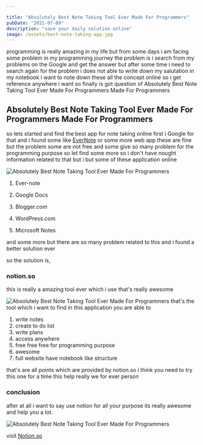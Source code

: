 ```yaml
---

title: "Absolutely Best Note Taking Tool Ever Made For Programmers"
pubDate: "2021-07-09"
description: "save your daily solution online"
image: /assets/best-note-taking-app.jpg
---
```



programming is really amazing in my life but from some days i am facing some problem in my programming journey the problem is i search from my problems on the Google and get the answer but after some time i need to search again for the problem i does not able to write down my salutation in my notebook i want to note down these all the concept online so i get reference anywhere i want so finally is got question of Absolutely Best Note Taking Tool Ever Made For Programmers Made For Programmers

## Absolutely Best Note Taking Tool Ever Made For Programmers Made For Programmers

so lets started and find the best app for note taking online first i Google for that and i found some like [EverNote](https://evernote.com) or some more web app these are fine but the problem some are not free and some give so many problem for the programming purpose so let find some more so i don't have nought information related to that but i but some of these application online

![Absolutely Best Note Taking Tool Ever Made For Programmers](/assets/NzGTS3Nj0.png)

1. Ever-note

2. Google Docs

3. Blogger.com

4. WordPress.com

5. Microsoft Notes

and some more but there are so many problem related to this and i found a better solution ever

so the solution is,

### notion.so

this is really a amazing tool ever which i use that's really awesome

![Absolutely Best Note Taking Tool Ever Made For Programmers](/assets/_dU1Aj_f1.png)
that's the tool which i want to find in this application you are able to

1. write notes
2. create to do list
3. write plans
4. access anywhere
5. free free free for programming purpose
6. awesome
7. full website have notebook like structure

that's are all points which are provided by notion.so i think you need to try this one for a time this help really we for ever person

### conclusion

after at all i want to say use notion for all your purpose its really awesome and help you a lot.

![Absolutely Best Note Taking Tool Ever Made For Programmers](/assets/q4AMvbFIn.gif)

visit [Notion.so](https://notion.so)
